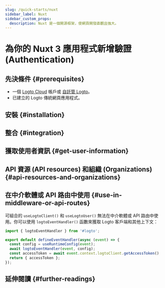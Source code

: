 ```yaml
---
slug: /quick-starts/nuxt
sidebar_label: Nuxt
sidebar_custom_props:
  description: Nuxt 是一個開源框架，使網頁開發直觀且強大。
---
```




# 為你的 Nuxt 3 應用程式新增驗證 (Authentication)

<GuideTip />

## 先決條件 \{#prerequisites}

- 一個 [Logto Cloud](https://cloud.logto.io) 帳戶或 [自託管 Logto](/introduction/set-up-logto-oss)。
- 已建立的 Logto 傳統網頁應用程式。

## 安裝 \{#installation}

<Installation />

## 整合 \{#integration}

<Integration />

## 獲取使用者資訊 \{#get-user-information}

<GetUserInformation />

## API 資源 (API resources) 和組織 (Organizations) \{#api-resources-and-organizations}

<ApiResources />

## 在中介軟體或 API 路由中使用 \{#use-in-middleware-or-api-routes}

可組合的 `useLogtoClient()` 和 `useLogtoUser()` 無法在中介軟體或 API 路由中使用。你可以使用 `logtoEventHandler()` 函數來獲取 Logto 客戶端和其他上下文：

```ts title="/server/api/auth/get-access-token.ts"
import { logtoEventHandler } from '#logto';

export default defineEventHandler(async (event) => {
  const config = useRuntimeConfig(event);
  await logtoEventHandler(event, config);
  const accessToken = await event.context.logtoClient.getAccessToken();
  return { accessToken };
});
```

## 延伸閱讀 \{#further-readings}

<FurtherReadings />
